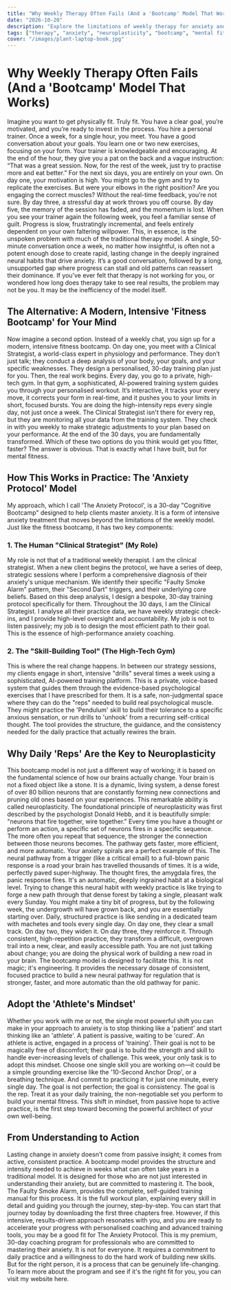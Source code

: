 ```yaml
---
title: "Why Weekly Therapy Often Fails (And a 'Bootcamp' Model That Works)"
date: "2026-10-20"
description: "Explore the limitations of weekly therapy for anxiety and discover a 'bootcamp' model that leverages daily, intensive practice and neuroplasticity to achieve rapid, lasting mental fitness and emotional regulation."
tags: ["therapy", "anxiety", "neuroplasticity", "bootcamp", "mental fitness", "emotional regulation"]
cover: "/images/plant-laptop-book.jpg"
---
```


# Why Weekly Therapy Often Fails (And a 'Bootcamp' Model That Works)
Imagine you want to get physically fit. Truly fit. You have a clear goal, you’re motivated, and you’re ready to invest in the process. You hire a personal trainer.
Once a week, for a single hour, you meet. You have a good conversation about your goals. You learn one or two new exercises, focusing on your form. Your trainer is knowledgeable and encouraging. At the end of the hour, they give you a pat on the back and a vague instruction: “That was a great session. Now, for the rest of the week, just try to practise more and eat better.”
For the next six days, you are entirely on your own.
On day one, your motivation is high. You might go to the gym and try to replicate the exercises. But were your elbows in the right position? Are you engaging the correct muscles? Without the real-time feedback, you’re not sure. By day three, a stressful day at work throws you off course. By day five, the memory of the session has faded, and the momentum is lost. When you see your trainer again the following week, you feel a familiar sense of guilt. Progress is slow, frustratingly incremental, and feels entirely dependent on your own faltering willpower. 
This, in essence, is the unspoken problem with much of the traditional therapy model. A single, 50-minute conversation once a week, no matter how insightful, is often not a potent enough dose to create rapid, lasting change in the deeply ingrained neural habits that drive anxiety. It’s a good conversation, followed by a long, unsupported gap where progress can stall and old patterns can reassert their dominance. If you’ve ever felt that therapy is not working for you, or wondered how long does therapy take to see real results, the problem may not be you. It may be the inefficiency of the model itself.

## The Alternative: A Modern, Intensive 'Fitness Bootcamp' for Your Mind
Now imagine a second option. Instead of a weekly chat, you sign up for a modern, intensive fitness bootcamp.
On day one, you meet with a Clinical Strategist, a world-class expert in physiology and performance. They don’t just talk; they conduct a deep analysis of your body, your goals, and your specific weaknesses. They design a personalised, 30-day training plan just for you.
Then, the real work begins. Every day, you go to a private, high-tech gym. In that gym, a sophisticated, AI-powered training system guides you through your personalised workout. It’s interactive, it tracks your every move, it corrects your form in real-time, and it pushes you to your limits in short, focused bursts. You are doing the high-intensity reps every single day, not just once a week.
The Clinical Strategist isn't there for every rep, but they are monitoring all your data from the training system. They check in with you weekly to make strategic adjustments to your plan based on your performance. At the end of the 30 days, you are fundamentally transformed.
Which of these two options do you think would get you fitter, faster? The answer is obvious.
That is exactly what I have built, but for mental fitness.

## How This Works in Practice: The 'Anxiety Protocol' Model
My approach, which I call 'The Anxiety Protocol', is a 30-day "Cognitive Bootcamp" designed to help clients master anxiety. It is a form of intensive anxiety treatment that moves beyond the limitations of the weekly model. Just like the fitness bootcamp, it has two key components:

### 1. The Human "Clinical Strategist" (My Role)
My role is not that of a traditional weekly therapist. I am the clinical strategist. When a new client begins the protocol, we have a series of deep, strategic sessions where I perform a comprehensive diagnosis of their anxiety's unique mechanism. We identify their specific "Faulty Smoke Alarm" pattern, their "Second Dart" triggers, and their underlying core beliefs. Based on this deep analysis, I design a bespoke, 30-day training protocol specifically for them. Throughout the 30 days, I am the Clinical Strategist. I analyse all their practice data, we have weekly strategic check-ins, and I provide high-level oversight and accountability. My job is not to listen passively; my job is to design the most efficient path to their goal. This is the essence of high-performance anxiety coaching.

### 2. The "Skill-Building Tool" (The High-Tech Gym)
This is where the real change happens. In between our strategy sessions, my clients engage in short, intensive "drills" several times a week using a sophisticated, AI-powered training platform. This is a private, voice-based system that guides them through the evidence-based psychological exercises that I have prescribed for them. It is a safe, non-judgmental space where they can do the "reps" needed to build real psychological muscle. They might practice the 'Pendulum' skill to build their tolerance to a specific anxious sensation, or run drills to 'unhook' from a recurring self-critical thought. The tool provides the structure, the guidance, and the consistency needed for the daily practice that actually rewires the brain.

## Why Daily 'Reps' Are the Key to Neuroplasticity
This bootcamp model is not just a different way of working; it is based on the fundamental science of how our brains actually change.
Your brain is not a fixed object like a stone. It is a dynamic, living system, a dense forest of over 80 billion neurons that are constantly forming new connections and pruning old ones based on your experiences. This remarkable ability is called neuroplasticity. The foundational principle of neuroplasticity was first described by the psychologist Donald Hebb, and it is beautifully simple: "neurons that fire together, wire together."
Every time you have a thought or perform an action, a specific set of neurons fires in a specific sequence. The more often you repeat that sequence, the stronger the connection between those neurons becomes. The pathway gets faster, more efficient, and more automatic.
Your anxiety spirals are a perfect example of this. The neural pathway from a trigger (like a critical email) to a full-blown panic response is a road your brain has travelled thousands of times. It is a wide, perfectly paved super-highway. The thought fires, the amygdala fires, the panic response fires. It's an automatic, deeply ingrained habit at a biological level.
Trying to change this neural habit with weekly practice is like trying to forge a new path through that dense forest by taking a single, pleasant walk every Sunday. You might make a tiny bit of progress, but by the following week, the undergrowth will have grown back, and you are essentially starting over.
Daily, structured practice is like sending in a dedicated team with machetes and tools every single day. On day one, they clear a small track. On day two, they widen it. On day three, they reinforce it. Through consistent, high-repetition practice, they transform a difficult, overgrown trail into a new, clear, and easily accessible path. You are not just talking about change; you are doing the physical work of building a new road in your brain.
The bootcamp model is designed to facilitate this. It is not magic; it's engineering. It provides the necessary dosage of consistent, focused practice to build a new neural pathway for regulation that is stronger, faster, and more automatic than the old pathway for panic.

## Adopt the 'Athlete's Mindset'
Whether you work with me or not, the single most powerful shift you can make in your approach to anxiety is to stop thinking like a 'patient' and start thinking like an 'athlete'.
A patient is passive, waiting to be 'cured'. An athlete is active, engaged in a process of 'training'. Their goal is not to be magically free of discomfort; their goal is to build the strength and skill to handle ever-increasing levels of challenge.
This week, your only task is to adopt this mindset. Choose one single skill you are working on—it could be a simple grounding exercise like the '10-Second Anchor Drop', or a breathing technique. And commit to practicing it for just one minute, every single day.
The goal is not perfection; the goal is consistency. The goal is the rep. Treat it as your daily training, the non-negotiable set you perform to build your mental fitness. This shift in mindset, from passive hope to active practice, is the first step toward becoming the powerful architect of your own well-being.

## From Understanding to Action
Lasting change in anxiety doesn't come from passive insight; it comes from active, consistent practice. A bootcamp model provides the structure and intensity needed to achieve in weeks what can often take years in a traditional model. It is designed for those who are not just interested in understanding their anxiety, but are committed to mastering it.
The book, The Faulty Smoke Alarm, provides the complete, self-guided training manual for this process. It is the full workout plan, explaining every skill in detail and guiding you through the journey, step-by-step. You can start that journey today by downloading the first three chapters free.
However, if this intensive, results-driven approach resonates with you, and you are ready to accelerate your progress with personalised coaching and advanced training tools, you may be a good fit for The Anxiety Protocol. This is my premium, 30-day coaching program for professionals who are committed to mastering their anxiety. It is not for everyone. It requires a commitment to daily practice and a willingness to do the hard work of building new skills. But for the right person, it is a process that can be genuinely life-changing.
To learn more about the program and see if it's the right fit for you, you can visit my website here.

